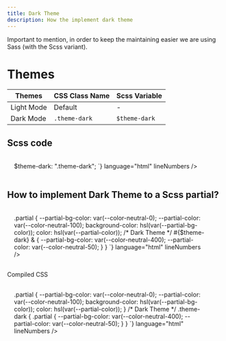```yaml
---
title: Dark Theme
description: How the implement dark theme
---
```


Important to mention, in order to keep the maintaining easier we are using Sass (with the Scss variant).
# Themes

| Themes        | CSS Class Name    | Scss Variable |
|---------------|-------------------|---------------|
| Light Mode    | Default           |  -            |
| Dark Mode     | `.theme-dark`     | `$theme-dark` |

## Scss code
<div class="box u-stretch" style="padding: 1rem; padding-right: 2.5rem;">
    <CodePreview
        client:load
        code={`
    <style language="scss">
        $theme-dark: ".theme-dark";
    </style>
`}
        language="html"
        lineNumbers
    />
</div>

## How to implement Dark Theme to a Scss partial?
<div class="box u-stretch" style="padding: 1rem; padding-right: 2.5rem;">
    <CodePreview
        client:load
        code={`
    <style language="scss">
    .partial {
       --partial-bg-color: var(--color-neutral-0);
       --partial-color: var(--color-neutral-100);
       background-color: hsl(var(--partial-bg-color));
       color: hsl(var(--partial-color));
       /* Dark Theme */
       #{$theme-dark} & {
         --partial-bg-color: var(--color-neutral-400);
         --partial-color: var(--color-neutral-50);
       }
    }
    </style>
`}
        language="html"
        lineNumbers
    />
</div>

Compiled CSS
<div class="box u-stretch" style="padding: 1rem; padding-right: 2.5rem;">
    <CodePreview
        client:load
        code={`
    <style>
    .partial {
       --partial-bg-color: var(--color-neutral-0);
       --partial-color: var(--color-neutral-100);
       background-color: hsl(var(--partial-bg-color));
       color: hsl(var(--partial-color));
    }
    /* Dark Theme */
    .theme-dark {
        .partial {
            --partial-bg-color: var(--color-neutral-400);
            --partial-color: var(--color-neutral-50);
        }
    }
    </style>
`}
        language="html"
        lineNumbers
    />
</div>
